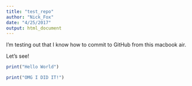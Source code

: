 ```yaml
---
title: "test_repo"
author: "Nick_Fox"
date: "4/25/2017"
output: html_document
---
```


I'm testing out that I know how to commit to GitHub from this macbook air.

Let's see!

```r

print("Hello World")

print("OMG I DID IT!")


```
